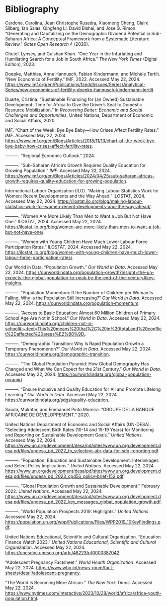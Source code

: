 # Bibliography

Cardona, Carolina, Jean Christophe Rusatira, Xiaomeng Cheng, Claire Silberg, Ian Salas, Qingfeng Li, David Bishai, and Jose G. Rimon. "Generating and Capitalizing on the Demographic Dividend Potential in Sub-Saharan Africa: A Conceptual Framework from a Systematic Literature Review." *Gates Open Research* 4 (2020).

Chutel, Lynsey, and Gulshan Khan. "One Year in the Infuriating and Humiliating Search for a Job in South Africa." *The New York Times* (Digital Edition), 2023.

Doepke, Matthias, Anne Hannusch, Fabian Kindermann, and Michèle Tertilt. "New Economics of Fertility." IMF, 2022. Accessed May 22, 2024. [https://www.imf.org/en/Publications/fandd/issues/Series/Analytical-Series/new-economics-of-fertility-doepke-hannusch-kindermann-tertilt](https://www.imf.org/en/Publications/fandd/issues/Series/Analytical-Series/new-economics-of-fertility-doepke-hannusch-kindermann-tertilt).

Duarte, Cristina. “Sustainable Financing for (an Owned) Sustainable Development: Time for Africa to Give the Driver’s Seat to Domestic Resource Mobilization.” In *Recovering Better: Economic and Social Challenges and Opportunities*, United Nations, Department of Economic and Social Affairs, 2020.

IMF. "Chart of the Week: Bye Bye Baby—How Crises Affect Fertility Rates." *IMF*. Accessed May 22, 2024. [https://www.imf.org/en/Blogs/Articles/2018/11/13/chart-of-the-week-bye-bye-baby-how-crises-affect-fertility-rates](https://www.imf.org/en/Blogs/Articles/2018/11/13/chart-of-the-week-bye-bye-baby-how-crises-affect-fertility-rates).

———. "Regional Economic Outlook." 2024.

———. "Sub-Saharan Africa's Growth Requires Quality Education for Growing Population." *IMF*. Accessed May 22, 2024. [https://www.imf.org/en/Blogs/Articles/2024/04/25/sub-saharan-africas-growth-requires-quality-education-for-growing-population](https://www.imf.org/en/Blogs/Articles/2024/04/25/sub-saharan-africas-growth-requires-quality-education-for-growing-population).

International Labour Organization (ILO). "Making Labour Statistics Work for Women: Recent Developments and the Way Ahead." ILOSTAT, 2024. Accessed May 22, 2024. [https://ilostat.ilo.org/blog/making-labour-statistics-work-for-women-recent-developments-and-the-way-ahead/](https://ilostat.ilo.org/blog/making-labour-statistics-work-for-women-recent-developments-and-the-way-ahead/).

———. "Women Are More Likely Than Men to Want a Job But Not Have One." ILOSTAT, 2024. Accessed May 22, 2024. [https://ilostat.ilo.org/blog/women-are-more-likely-than-men-to-want-a-job-but-not-have-one/](https://ilostat.ilo.org/blog/women-are-more-likely-than-men-to-want-a-job-but-not-have-one/).

———. "Women with Young Children Have Much Lower Labour Force Participation Rates." ILOSTAT, 2024. Accessed May 22, 2024. [https://ilostat.ilo.org/blog/women-with-young-children-have-much-lower-labour-force-participation-rates/](https://ilostat.ilo.org/blog/women-with-young-children-have-much-lower-labour-force-participation-rates/).

Our World in Data. "Population Growth." *Our World in Data*. Accessed May 22, 2024. [https://ourworldindata.org/population-growth?insight=the-un-expects-the-global-population-to-peak-by-the-end-of-the-century#key-insights](https://ourworldindata.org/population-growth?insight=the-un-expects-the-global-population-to-peak-by-the-end-of-the-century#key-insights).

———. "Population Momentum: If the Number of Children per Woman Is Falling, Why Is the Population Still Increasing?" *Our World in Data*. Accessed May 22, 2024. [https://ourworldindata.org/population-momentum](https://ourworldindata.org/population-momentum).

———. "Access to Basic Education: Almost 60 Million Children of Primary School Age Are Not in School." *Our World in Data*. Accessed May 22, 2024. [https://ourworldindata.org/children-not-in-school#:~:text=This%20means%20that%2C%20in%20total,and%20conflict%2Daffected%20areas%E2%80%9D.](https://ourworldindata.org/children-not-in-school#:~:text=This%20means%20that%2C%20in%20total,and%20conflict%2Daffected%20areas%E2%80%9D.).

———. "Demographic Transition: Why Is Rapid Population Growth a Temporary Phenomenon?" *Our World in Data*. Accessed May 22, 2024. [https://ourworldindata.org/demographic-transition](https://ourworldindata.org/demographic-transition).

———. "The Global Population Pyramid: How Global Demography Has Changed and What We Can Expect for the 21st Century." *Our World in Data*. Accessed May 22, 2024. [https://ourworldindata.org/global-population-pyramid](https://ourworldindata.org/global-population-pyramid).

———. "Ensure Inclusive and Quality Education for All and Promote Lifelong Learning." *Our World in Data*. Accessed May 22, 2024. [https://ourworldindata.org/sdgs/quality-education](https://ourworldindata.org/sdgs/quality-education).

Sauda, Mukhtar, and Emmanuel Pinto Moreira. "GROUPE DE LA BANQUE AFRICAINE DE DÉVELOPPEMENT." 2020.

United Nations Department of Economic and Social Affairs (UN-DESA). "Selecting Adolescent Birth Rates (10-14 and 15-19 Years) for Monitoring and Reporting on Sustainable Development Goals." *United Nations*. Accessed May 22, 2024. [https://www.un.org/development/desa/pd/sites/www.un.org.development.desa.pd/files/undesa_pd_2022_tp_selecting-abr-data-for-sdg-reporting.pdf](https://www.un.org/development/desa/pd/sites/www.un.org.development.desa.pd/files/undesa_pd_2022_tp_selecting-abr-data-for-sdg-reporting.pdf).

———. "Population, Education and Sustainable Development: Interlinkages and Select Policy Implications." *United Nations*. Accessed May 22, 2024. [https://www.un.org/development/desa/pd/sites/www.un.org.development.desa.pd/files/undesa_pd_2023_cpd56_policy-brief-152.pdf](https://www.un.org/development.desa/pd/sites/www.un.org.development.desa.pd/files/undesa_pd_2023_cpd56_policy-brief-152.pdf).

———. "Global Population Growth and Sustainable Development." February 2022. *United Nations*. Accessed May 22, 2024. [https://www.un.org/development/desa/pd/sites/www.un.org.development.desa.pd/files/undesa_pd_2022_key_messages_global_population_growth.pdf](https://www.un.org/development.desa/pd/sites/www.un.org.development.desa.pd/files/undesa_pd_2022_key_messages_global_population_growth.pdf).

———. "World Population Prospects 2019: Highlights." *United Nations*. Accessed May 22, 2024. [https://population.un.org/wpp/Publications/Files/WPP2019_10KeyFindings.pdf](https://population.un.org/wpp/Publications/Files/WPP2019_10KeyFindings.pdf).

United Nations Educational, Scientific and Cultural Organization. "Education Finance Watch 2023." *United Nations Educational, Scientific and Cultural Organization*. Accessed May 22, 2024. [https://unesdoc.unesco.org/ark:/48223/pf0000387042](https://unesdoc.unesco.org/ark:/48223/pf0000387042).

"Adolescent Pregnancy Factsheet." *World Health Organization*. Accessed May 22, 2024. [https://www.who.int/news-room/fact-sheets/detail/adolescent-pregnancy](https://www.who.int/news-room/fact-sheets/detail/adolescent-pregnancy).

"The World Is Becoming More African." *The New York Times*. Accessed May 22, 2024. [https://www.nytimes.com/interactive/2023/10/28/world/africa/africa-youth-population.html](https://www.nytimes.com/interactive/2023/10/28/world/africa/africa-youth-population.html).
